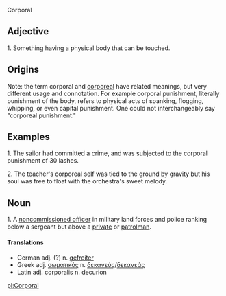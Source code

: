 Corporal

==Adjective==

1.  Something having a physical body that can be touched. 

==Origins==

Note: the term corporal and [[corporeal]] have related meanings, but very different usage and connotation. For example corporal punishment, literally punishment of the body, refers to physical acts of spanking, flogging, whipping, or even capital punishment. One could not interchangeably say "corporeal punishment."

==Examples==

1.  The sailor had committed a crime, and was subjected to the corporal punishment of 30 lashes.

2.  The teacher's corporeal self was tied to the ground by gravity but his soul was free to float with the orchestra's sweet melody.
==Noun==
1.  A [[noncommissioned officer]] in military land forces and police ranking below a sergeant but above a [[private]] or [[patrolman]].

====Translations====
*German adj. (?) n. [[gefreiter]]
*Greek adj. [[σωματικός]] n. [[δεκανεύς]]/[[δεκανεάς]]
*Latin adj. corporalis n. decurion
[[pl:Corporal]]